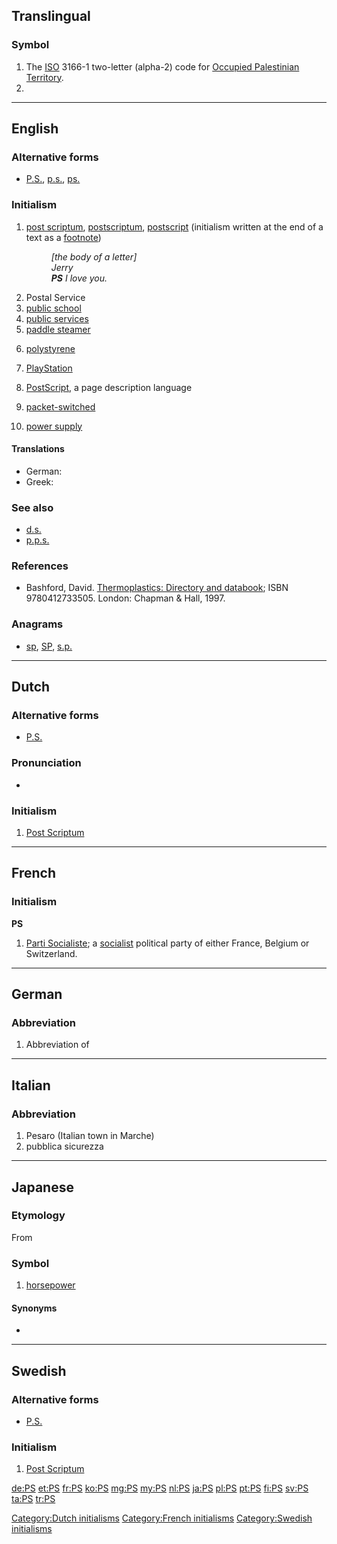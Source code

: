 {{also|Appendix:Variations of “ps”}}
==Translingual==

===Symbol===
{{head|mul|symbol}}

# The [[ISO]] 3166-1 two-letter (alpha-2) code for [[Occupied Palestinian Territory]].
# {{SI-unit-abbnp|peta|siemens|electrical conductance}}

----

==English==
{{rfc|[[postscript]], [[post scriptum]], [[postscriptum]]: make more consistent with this entry}}

===Alternative forms===
* {{sense|postscriptum}} [[P.S.]], [[p.s.]], [[ps.]]

===Initialism===
{{head|en|initialism}}

# [[post scriptum]], [[postscriptum]], [[postscript]] (initialism written at the end of a text as a [[footnote]])
#: ''[the body of a letter]''
#: ''Jerry''
#: '''''PS''' I love you.''
# Postal Service
# [[public school]]
# [[public service]]s
# [[paddle steamer]]
# {{context|organic compound|lang=en}} [[polystyrene]]
# {{context|video games|lang=en}} [[PlayStation]]
# {{context|computing|lang=en}} [[w:PostScript|PostScript]], a page description language
# {{context|telecommunications|lang=en}} [[w:Packet switching|packet-switched]]
# [[power supply]]

====Translations====
{{trans-top|addendum to a letter}}
* German: {{t+|de|NS}}
* Greek: {{t+|el|Υ.Γ.|n}}
{{trans-mid}}
{{trans-bottom}}

===See also===
* [[deinde scriptum|d.s.]]
* [[p.p.s.]]

===References===
* {{context|organic compound|lang=en}} Bashford, David.  [http://books.google.com/books?id=ycLq-EYaE0QC&dq=a.+schulman&source=gbs_navlinks_s Thermoplastics: Directory and databook]; ISBN 9780412733505. London: Chapman & Hall, 1997.

===Anagrams===
* [[sp#English|sp]], [[SP#English|SP]], [[s.p.#English|s.p.]]

----

==Dutch==

===Alternative forms===
* [[P.S.]]

===Pronunciation===
* {{audio|Nl-PS.ogg|Audio|lang=nl}}

===Initialism===
{{head|nl|initialism}}

# [[post scriptum|Post Scriptum]]

[[Category:Dutch initialisms]]

----

==French==

===Initialism===
'''PS''' {{g|m}}

# [[w:Parti Socialiste|Parti Socialiste]]; a [[socialist]] political party of either France, Belgium or Switzerland.

[[Category:French initialisms]]

----

==German==

===Abbreviation===
{{head|de|abbreviation}}

# Abbreviation of {{term|Pferdestärken||horsepower|lang=de}}

----

==Italian==

===Abbreviation===
{{head|it|abbreviation}}

# Pesaro (Italian town in Marche)
# pubblica sicurezza

----

==Japanese==

===Etymology===
From {{etyl|de|ja|sort=ひいえす'}} {{term|Pferdestärke|lang=de}}

===Symbol===
{{ja-pos|ピーエス|symbol}}

# [[horsepower]]

====Synonyms====
* {{l|ja|馬力}}

----

==Swedish==

===Alternative forms===
* [[P.S.]]

===Initialism===
{{head|sv|initialism}}

# [[post scriptum|Post Scriptum]]

[[Category:Swedish initialisms]]

[[de:PS]]
[[et:PS]]
[[fr:PS]]
[[ko:PS]]
[[mg:PS]]
[[my:PS]]
[[nl:PS]]
[[ja:PS]]
[[pl:PS]]
[[pt:PS]]
[[fi:PS]]
[[sv:PS]]
[[ta:PS]]
[[tr:PS]]
